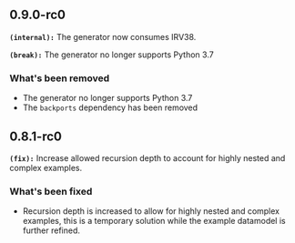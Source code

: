 ## 0.9.0-rc0
**`(internal):`** The generator now consumes IRV38.

**`(break):`** The generator no longer supports Python 3.7

### What's been removed
- The generator no longer supports Python 3.7
- The `backports` dependency has been removed

## 0.8.1-rc0
**`(fix):`** Increase allowed recursion depth to account for highly nested and complex examples.

### What's been fixed
- Recursion depth is increased to allow for highly nested and complex examples, this is a temporary solution while the example datamodel is further refined.

